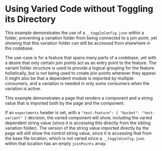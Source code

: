 # Using Varied Code without Toggling its Directory

This example demonstrates the use of a `__toggleConfig.json` within a folder,
preventing a variation folder from being connected to a join point, yet showing
that this variation folder can still be accessed from elsewhere in the codebase.

The use-case is for a feature that spans many parts of a codebase, yet with a desire
that only certain join points act as an entry point to the feature.  The variant
folder structure is used to provide a logical grouping for the feature holistically,
but is not being used to create join points wherever they appear.  It might also be
that a dependent module is imported by multiple consumers, and a variation is needed in
only _some_ consumers when the variation is active.

This example demonstrates a page that renders a component and a string value that is
imported both by the page and the component.

If an `experiments` header is set, with a `"test-feature": { "bucket": "test-variant" }`
decision, the varied component will show, including the varied dependent string value
(since it is accessing this directly from the sibling variation folder).  The version of
the string value imported directly by the page will still show the control string value,
since it is accessing that from the base file location, which is not varied since a
`__toggleConfig.json` within that location has an empty `joinPoints` array.
